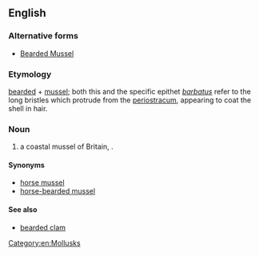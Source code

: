 ==English==

===Alternative forms===
* [[Bearded Mussel]]

===Etymology===
[[bearded]] + [[mussel]]; both this and the specific epithet ''[[barbatus]]'' refer to the long bristles which protrude from the [[periostracum]], appearing to coat the shell in hair.

===Noun===
{{en-noun|head=[[bearded]] [[mussel]]}}

# a coastal mussel of Britain, {{taxlink|Modiolus barbatus|species}}.

====Synonyms====
* [[horse mussel]]
* [[horse-bearded mussel]]

====See also====
* [[bearded clam]]

[[Category:en:Mollusks]]